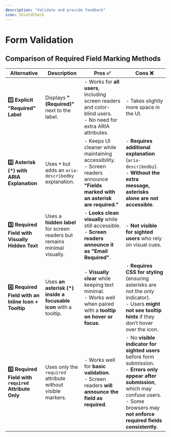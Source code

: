 ```yaml
---
description: "Validate and provide feedback"
icon: ShieldCheck
---
```



# Form Validation

## Comparison of Required Field Marking Methods

| Alternative                                          | Description                                                              | Pros ✅                                                                                                                              | Cons ❌                                                                                                                                                                                                            |
| ---------------------------------------------------- | ------------------------------------------------------------------------ | ------------------------------------------------------------------------------------------------------------------------------------ | ------------------------------------------------------------------------------------------------------------------------------------------------------------------------------------------------------------------ |
| **1️⃣ Explicit "Required" Label**                     | Displays **"(Required)"** next to the label.                             | - Works for **all users**, including screen readers and color-blind users.<br/>- No need for extra ARIA attributes.                  | - Takes slightly more space in the UI.                                                                                                                                                                             |
| **2️⃣ Asterisk (\*) with ARIA Explanation**           | Uses **`*`** but adds an `aria-describedby` explanation.                 | - Keeps UI cleaner while maintaining accessibility.<br/>- Screen readers announce **"Fields marked with an asterisk are required."** | - **Requires additional explanation** (`aria-describedby`).<br/>- **Without the extra message, asterisks alone are not accessible**.                                                                               |
| **3️⃣ Required Field with Visually Hidden Text**      | Uses a **hidden label** for screen readers but remains minimal visually. | - **Looks clean visually** while still accessible.<br/>- **Screen readers announce it as "Email Required"**.                         | - **Not visible for sighted users** who rely on visual cues.                                                                                                                                                       |
| **4️⃣ Required Field with an Inline Icon + Tooltip**  | Uses **an asterisk (\*) inside a focusable icon** with a tooltip.        | - **Visually clear** while keeping text minimal.<br/>- Works well when paired with a **tooltip on hover or focus**.                  | - **Requires CSS for styling** (ensuring asterisks are not the only indicator).<br/>- Users **might not see tooltip hints** if they don’t hover over the icon.                                                     |
| **5️⃣ Required Field with `required` Attribute Only** | Uses only the `required` attribute without visible markers.              | - Works well for **basic validation**.<br/>- Screen readers **will announce the field as required**.                                 | - No **visible indicator for sighted users** before form submission.<br/>- **Errors only appear after submission**, which may confuse users.<br/>- Some browsers may **not enforce required fields consistently**. |
